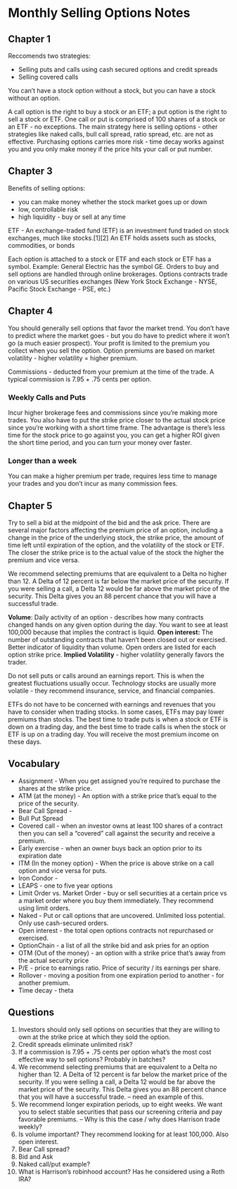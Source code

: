 # Monthly Selling Options Notes 

## Chapter 1 
Reccomends two strategies: 

+ Selling puts and calls using cash secured options and credit spreads
+ Selling covered calls

You can't have a stock option without a stock, but you can have a stock without an option.

A call option is the right to buy a stock or an ETF; a put option is the right to sell a stock or ETF. One call or put is comprised of 100 shares of a stock or an ETF - no exceptions.  The main strategy here is selling options - other strategies like naked calls, bull call spread, ratio spread, etc. are not as effective. Purchasing options carries more risk - time decay works against you and you only make money if the price hits your call or put number.  


## Chapter 3 
Benefits of selling options: 

+ you can make money whether the stock market goes up or down 
+ low, controllable risk 
+ high liquidity - buy or sell at any time 

ETF - An exchange-traded fund (ETF) is an investment fund traded on stock exchanges, much like stocks.[1][2] An ETF holds assets such as stocks, commodities, or bonds

Each option is attached to a stock or ETF and each stock or ETF has a symbol.  Example: General Electric has the symbol GE. Orders to buy and sell options are handled through online brokerages.  Options contracts trade on various US securities exchanges (New York Stock Exchange - NYSE, Pacific Stock Exchange - PSE, etc.)

## Chapter 4 
You should generally sell options that favor the market trend.  You don't have to predict where the market goes - but you do have to predict where it won't go (a much easier prospect). Your profit is limited to the premium you collect when you sell the option.  Option premiums are based on market volatility - higher volatility = higher premium. 

Commissions - deducted from your premium at the time of the trade.  A typical commission is 7.95 + .75 cents per option. 

### Weekly Calls and Puts 
Incur higher brokerage fees and commissions since you're making more trades.  You also have to put the strike price closer to the actual stock price since you're working with a short time frame.  The advantage is there's less time for the stock price to go against you, you can get a higher ROI given the short time period, and you can turn your money over faster.  

### Longer than a week 
You can make a higher premium per trade, requires less time to manage your trades and you don't incur as many commission fees. 


## Chapter 5 
Try to sell a bid at the midpoint of the bid and the ask price.  There are several major factors affecting the premium price of an option, including a change in the price of the underlying stock, the strike price, the amount of time left until expiration of the option, and the volatility of the stock or ETF. The closer the strike price is to the actual value of the stock the higher the premium and vice versa.  

We recommend selecting premiums that are equivalent to a Delta no higher than 12. A Delta of 12 percent is far below the market price of the security. If you were selling a call, a Delta 12 would be far above the market price of the security. This Delta gives you an 88 percent chance that you will have a successful trade.

**Volume**: Daily activity of an option - describes how many contracts changed hands on any given option during the day.  You want to see at least 100,000 because that implies the contract is liquid.
**Open interest:** The number of outstanding contracts that haven't been closed out or exercised.  Better indicator of liquidity than volume. Open orders are listed for each option strike price. 
**Implied Volatility** - higher volatility generally favors the trader. 

Do not sell puts or calls around an earnings report.  This is when the greatest fluctuations usually occur.  Technology stocks are usually more volatile - they recommend insurance, service, and financial companies.  

ETFs do not have to be concerned with earnings and revenues that you have to consider when trading stocks. In some cases, ETFs may pay lower premiums than stocks. The best time to trade puts is when a stock or ETF is down on a trading day, and the best time to trade calls is when the stock or ETF is up on a trading day. You will receive the most premium income on these days.



## Vocabulary 

+ Assignment - When you get assigned you're required to purchase the shares at the strike price.  
+ ATM (at the money) - An option with a strike price that's equal to the price of the security. 
+ Bear Call Spread - 
+ Bull Put Spread 
+ Covered call - when an investor owns at least 100 shares of a contract then you can sell a "covered" call against the security and receive a premium. 
+ Early exercise - when an owner buys back an option prior to its expiration date 
+ ITM (In the money option) - When the price is above strike on a call option and vice versa for puts. 
+ Iron Condor - 
+ LEAPS - one to five year options 
+ Limit Order vs. Market Order - buy or sell securities at a certain price vs a market order where you buy them immediately.  They recommend using limit orders. 
+ Naked - Put or call options that are uncovered.  Unlimited loss potential. Only use cash-secured orders. 
+ Open interest - the total open options contracts not repurchased or exercised. 
+ OptionChain - a list of all the strike bid and ask pries for an option 
+ OTM (Out of the money) - an option with a strike price that's away from the actual security price
+ P/E - price to earnings ratio.  Price of security / its earnings per share. 
+ Rollover - moving a position from one expiration period to another - for another premium.  
+ Time decay - theta 


## Questions 
1. Investors should only sell options on securities that they are willing to own at the strike price at which they sold the option.  
2. Credit spreads eliminate unlimited risk? 
3. If a commission is 7.95 + .75 cents per option what's the most cost effective way to sell options?  Probably in batches? 
4. We recommend selecting premiums that are equivalent to a Delta no higher than 12. A Delta of 12 percent is far below the market price of the security. If you were selling a call, a Delta 12 would be far above the market price of the security. This Delta gives you an 88 percent chance that you will have a successful trade. -- need an example of this. 
5. We recommend longer expiration periods, up to eight weeks. We want you to select stable securities that pass our screening criteria and pay favorable premiums. -- Why is this the case / why does Harrison trade weekly?
6. Is volume important? They recommend looking for at least 100,000.  Also open interest.  
7. Bear Call spread? 
8. Bid and Ask 
9. Naked call/put example?  
10. What is Harrison's robinhood account?  Has he considered using a Roth IRA?





